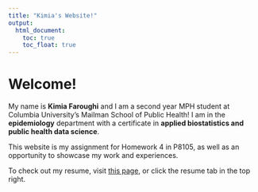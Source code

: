 ```yaml
---
title: "Kimia's Website!"
output: 
  html_document:
    toc: true
    toc_float: true
---
```


# Welcome!

My name is **Kimia Faroughi** and I am a second year MPH student at Columbia University's Mailman School of Public Health! I am in the **epidemiology** department with a certificate in **applied biostatistics and public health data science**. 

This website is my assignment for Homework 4 in P8105, as well as an opportunity to showcase my work and experiences.

To check out my resume, visit [this page](resume.html), or click the resume tab in the top right. 